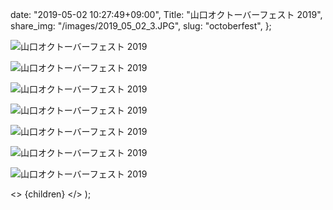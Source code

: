 
  date: "2019-05-02 10:27:49+09:00",
  Title: "山口オクトーバーフェスト 2019",
  share_img: "/images/2019_05_02_3.JPG",
  slug: "octoberfest",
};

![山口オクトーバーフェスト 2019](/images/2019_05_02_3.JPG)

![山口オクトーバーフェスト 2019](/images/2019_05_02_4.JPG)

![山口オクトーバーフェスト 2019](/images/2019_05_02_5.JPG)

![山口オクトーバーフェスト 2019](/images/2019_05_02_6.JPG)

![山口オクトーバーフェスト 2019](/images/2019_05_02_7.JPG)

![山口オクトーバーフェスト 2019](/images/2019_05_02_8.JPG)

![山口オクトーバーフェスト 2019](/images/2019_05_02_9.JPG)

  <>
    <Head>
      <title>{meta.Title} | 異郷好実</title>
    </Head>
    <PostLayout meta={meta}>{children}</PostLayout>
  </>
);
